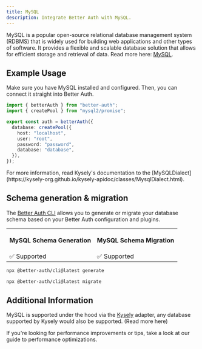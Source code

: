 ```yaml
---
title: MySQL
description: Integrate Better Auth with MySQL.
---
```


MySQL is a popular open-source relational database management system (RDBMS) that is widely used for building web applications and other types of software. It provides a flexible and scalable database solution that allows for efficient storage and retrieval of data.
Read more here: [MySQL](https://www.mysql.com/).

## Example Usage

Make sure you have MySQL installed and configured.
Then, you can connect it straight into Better Auth.

```ts title="auth.ts"
import { betterAuth } from "better-auth";
import { createPool } from "mysql2/promise";

export const auth = betterAuth({
  database: createPool({
    host: "localhost",
    user: "root",
    password: "password",
    database: "database",
  }),
});
```

<Callout>
  For more information, read Kysely's documentation to the
  [MySQLDialect](https://kysely-org.github.io/kysely-apidoc/classes/MysqlDialect.html).
</Callout>

## Schema generation & migration

The [Better Auth CLI](/docs/concepts/cli) allows you to generate or migrate
your database schema based on your Better Auth configuration and plugins.

<table>
  <tr className="border-b">
    <th>
      <p className="font-bold text-[16px] mb-1">MySQL Schema Generation</p>
    </th>
    <th>
      <p className="font-bold text-[16px] mb-1">MySQL Schema Migration</p>
    </th>
  </tr>
  <tr className="h-10">
    <td>✅ Supported</td>
    <td>✅ Supported</td>
  </tr>
</table>

```bash title="Schema Generation"
npx @better-auth/cli@latest generate
```

```bash title="Schema Migration"
npx @better-auth/cli@latest migrate
```

## Additional Information

MySQL is supported under the hood via the [Kysely](https://kysely.dev/) adapter, any database supported by Kysely would also be supported. (<Link href="/docs/adapters/other-relational-databases">Read more here</Link>)

If you're looking for performance improvements or tips, take a look at our guide to <Link href="/docs/guides/optimizing-for-performance">performance optimizations</Link>.

